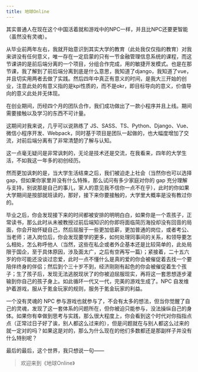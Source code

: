 ```yaml
---
title: 地球Online
---
```


其实普通人在现在这个中国活着就和游戏中的NPC一样，并且比NPC还要更智能（虽然没有灵魂）。

从毕业前两年左右，我就开始意识到其实大学的教育（此处我仅仅指的教育）对我来讲没有任何意义，唯一存在一定启蒙的只有一节金融管理信息系统的课程，而这节课讲的是前后端分离的一个项目，分组合作完成，用的敏捷开发模式。也是在那节课，我了解到了前后端分离到底是什么意思，我知道了django，我知道了vue，并且切实用两者去做了实践。然后四年中真正有意义的时间，是我大三开始的创业，注意此处的有意义指的是kpi性质的，而不是okr，即目标导向的意义，价值导向的意义此处并无体现。

在创业期间，历经四个月的团队合作，我们成功做出了一款小程序并且上线。期间需要接触以及学习的东西不可计量。

这期间对我来说，几乎可以说熟练了 JS、SASS、TS、Python、Django、Vue、微信小程序开发、Webpack，同时基于项目是团队一起做的，也大幅度增加了交流，对前后端分离有了非常清楚的了解与认知。

这一点毫无疑问是非常讽刺的，无论是技术还是交流，在我看来，四年的大学生活，不如我这一年多的初创经历。

然而更加讽刺的是，当大学生活结束之后，我们被迫走上社会（当然你也可以选择 gap，但如果你家里并没有什么特殊，那么试问有多少家庭对你的 gap 充分理解与支持，别说那是自己的事儿，家人的意见我不信你一点不在乎），此时的你如果大学期间是按部就班读的，那好，接下来你要接触的，大学里大概率是没有教过你的。

毕业之后，你会发现接下来的时间都被安排的明明白白，如果你是一个乖孩子，正常读书，那么此时从未被教授过前后端知识的你即将面临简历海投却没有回音的局面，你会开始怀疑自己，然后屈服于一些更加低薪，更加普通的岗位，或者考公、当老师；进入岗位后，你会发现要学的更多，如何处理同事间的关系，和领导要怎么相处，怎么称呼他人（当然，这些在私企或者外企基本还是比较简单的，此处局限于国企，至于具体原因，涉及面太广，之后有空再写一篇）；紧接着，二十五六岁的你可能还没谈过恋爱，此时一点不懂什么是真的爱的你会被催促着去找一个要陪伴终身的伴侣；然后到个三十岁不到，经济刚刚有起色的你会被催促着生个孩子；生了孩子后，发现无法逃脱现状了的你被迫屈服现实，再将这一套思想逐步灌输到你自己的孩子身上。如此循环一代又一代，完美的游戏生成了。NPC 自发维护着游戏，服从于氪金玩家的规则，服务于氪金玩家的利益。

一个没有灵魂的 NPC 参与游戏也就参与了，不会有太多的想法，但当你觉醒了自己的灵魂，发现了这一套体系的问题所在，但你被迫只能参与，没法操纵自己的身体。如果你有幸做到思考与实践，那么很大程度上，你会看到这个时代对你指指点点（正常过日子好了诶，别人都这么过来的），但是问题就在与别人都这么过来的就一定对的吗？如果这是对的，那么为什么现在的他们多数都还是那副样子并没有什么特别呢？

最后的最后，这个世界，我只想说一句——

> 欢迎来到《地球Online》